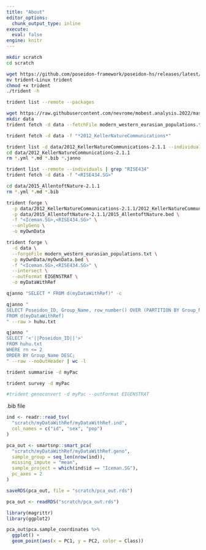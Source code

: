 ```yaml
---
title: "About"
editor_options: 
  chunk_output_type: inline
execute: 
  eval: false
engine: knitr
---
```


```bash
mkdir scratch
cd scratch
```

```bash
wget https://github.com/poseidon-framework/poseidon-hs/releases/latest/download/trident-Linux
mv trident-Linux trident
chmod +x trident
./trident -h
```

```bash
trident list --remote --packages
```

```bash
wget https://raw.githubusercontent.com/nevrome/mobest.analysis.2022/master/code/01_data_preparation/modern_western_eurasian_populations.txt
mkdir data
trident fetch -d data --fetchFile modern_western_eurasian_populations.txt
```


```bash
trident fetch -d data -f "*2012_KellerNatureCommunications*"
```

```bash
trident list -d data/2012_KellerNatureCommunications-2.1.1 --individuals
cd data/2012_KellerNatureCommunications-2.1.1
rm *.yml *.md *.bib *.janno
```

```bash
trident list --remote --individuals | grep "RISE434"
trident fetch -d data -f "<RISE434.SG>"
```

```bash
cd data/2015_AllentoftNature-2.1.1
rm *.yml *.md *.bib
```

```bash
trident forge \
  -p data/2012_KellerNatureCommunications-2.1.1/2012_KellerNatureCommunications.bed \
  -p data/2015_AllentoftNature-2.1.1/2015_AllentoftNature.bed \
  -f "<Iceman.SG>,<RISE434.SG>" \
  --onlyGeno \
  -o myOwnData
```

```bash
trident forge \
  -d data \
  --forgeFile modern_western_eurasian_populations.txt \
  -p myOwnData/myOwnData.bed \
  -f "<Iceman.SG>,<RISE434.SG>" \
  --intersect \
  --outFormat EIGENSTRAT \
  -o myDataWithRef
```

```bash
qjanno "SELECT * FROM d(myDataWithRef)" -c

qjanno "
SELECT Poseidon_ID, Group_Name, row_number() OVER (PARTITION BY Group_Name ORDER BY random()) rn
FROM d(myDataWithRef)
" --raw > huhu.txt

qjanno "
SELECT '<'||Poseidon_ID||'>'
FROM huhu.txt
WHERE rn <= 2
ORDER BY Group_Name DESC;
" --raw --noOutHeader | wc -l
```

```bash
trident summarise -d myPac
```

```bash
trident survey -d myPac
```

```bash
#trident genoconvert -d myPac --outFormat EIGENSTRAT
```

.bib file

```r
ind <- readr::read_tsv(
  "scratch/myDataWithRef/myDataWithRef.ind",
  col_names = c("id", "sex", "pop")
)

pca_out <- smartsnp::smart_pca(
  "scratch/myDataWithRef/myDataWithRef.geno",
  sample_group = seq_len(nrow(ind)),
  missing_impute = "mean",
  sample_project = which(ind$id == "Iceman.SG"),
  pc_axes = 2
)

saveRDS(pca_out, file = "scratch/pca_out.rds")
```

```r
pca_out <- readRDS("scratch/pca_out.rds")

library(magrittr)
library(ggplot2)

pca_out$pca.sample_coordinates %>%
  ggplot() +
  geom_point(aes(x = PC1, y = PC2, color = Class))
```
